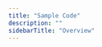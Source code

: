 ```yaml
---
title: "Sample Code"
description: ""
sidebarTitle: "Overview"
---
```


<CardGroup>
  <Card
    title="Integration Example: C#"
    href="/product-support/matchcode/sample-code/integration-example-c/"
  ></Card>
  <Card
    title="Integration Example: Java"
    href="/product-support/matchcode/sample-code/integration-example-java/"
  ></Card>
  <Card
    title="Integration Example: Multi-threaded Java wrapper for IdM GlobalServices"
    href="/product-support/matchcode/sample-code/integration-example-multi-threaded-java-wrapper-for-idm-globalservices/"
  ></Card>
</CardGroup>
